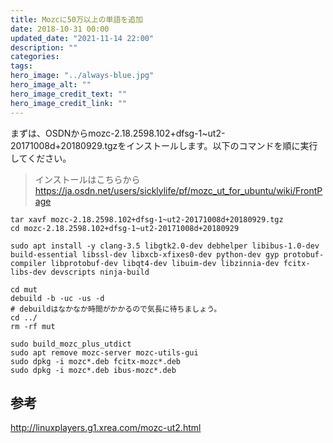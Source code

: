 ```yaml
---
title: Mozcに50万以上の単語を追加
date: 2018-10-31 00:00
updated_date: "2021-11-14 22:00"
description: ""
categories:
tags:
hero_image: "../always-blue.jpg"
hero_image_alt: ""
hero_image_credit_text: ""
hero_image_credit_link: ""
---
```

まずは、OSDNからmozc-2.18.2598.102+dfsg-1~ut2-20171008d+20180929.tgzをインストールします。以下のコマンドを順に実行してください。

> インストールはこちらから
https://ja.osdn.net/users/sicklylife/pf/mozc_ut_for_ubuntu/wiki/FrontPage

```
tar xavf mozc-2.18.2598.102+dfsg-1~ut2-20171008d+20180929.tgz
cd mozc-2.18.2598.102+dfsg-1~ut2-20171008d+20180929

sudo apt install -y clang-3.5 libgtk2.0-dev debhelper libibus-1.0-dev build-essential libssl-dev libxcb-xfixes0-dev python-dev gyp protobuf-compiler libprotobuf-dev libqt4-dev libuim-dev libzinnia-dev fcitx-libs-dev devscripts ninja-build

cd mut
debuild -b -uc -us -d
# debuildはなかなか時間がかかるので気長に待ちましょう。
cd ../
rm -rf mut

sudo build_mozc_plus_utdict
sudo apt remove mozc-server mozc-utils-gui
sudo dpkg -i mozc*.deb fcitx-mozc*.deb
sudo dpkg -i mozc*.deb ibus-mozc*.deb
```

## 参考
http://linuxplayers.g1.xrea.com/mozc-ut2.html